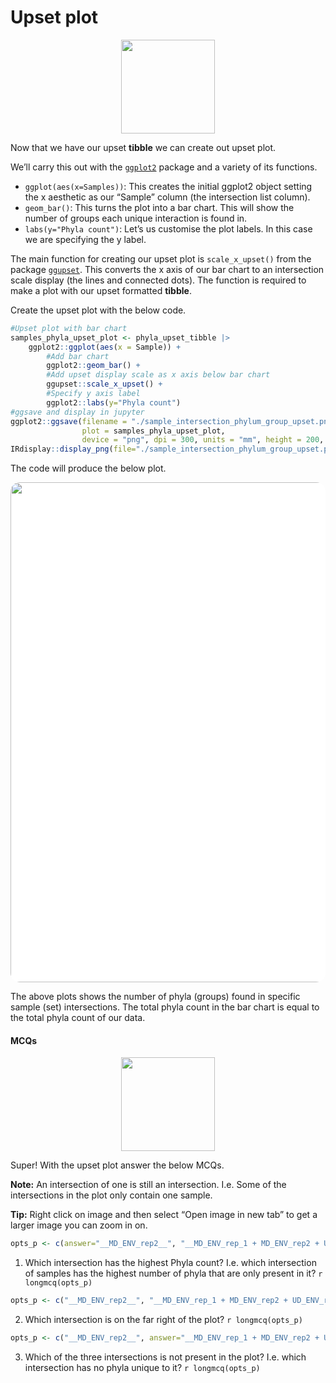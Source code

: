 # Upset plot
<center>
![](images/upset.png){style="width:150px"}
</center>

Now that we have our upset __tibble__ we can create out upset plot.

We'll carry this out with the [`ggplot2`](https://neof-workshops.github.io/Tidyverse/ggplot2/ggplot2.html) package and a variety of its functions.

- `ggplot(aes(x=Samples))`: This creates the initial ggplot2 object setting the x aesthetic as our "Sample" column (the intersection list column).
- `geom_bar()`: This turns the plot into a bar chart. This will show the number of groups each unique interaction is found in.
- `labs(y="Phyla count")`: Let's us customise the plot labels. In this case we are specifying the y label.

The main function for creating our upset plot is `scale_x_upset()` from the package [`ggupset`](https://cran.r-project.org/web/packages/ggupset/readme/README.html).
This converts the x axis of our bar chart to an intersection scale display (the lines and connected dots).
The function is required to make a plot with our upset formatted __tibble__.

Create the upset plot with the below code.

```r
#Upset plot with bar chart
samples_phyla_upset_plot <- phyla_upset_tibble |>
    ggplot2::ggplot(aes(x = Sample)) +
        #Add bar chart
        ggplot2::geom_bar() +
        #Add upset display scale as x axis below bar chart
        ggupset::scale_x_upset() + 
        #Specify y axis label
        ggplot2::labs(y="Phyla count")
#ggsave and display in jupyter
ggplot2::ggsave(filename = "./sample_intersection_phylum_group_upset.png", 
                plot = samples_phyla_upset_plot,
                device = "png", dpi = 300, units = "mm", height = 200, width = 300)
IRdisplay::display_png(file="./sample_intersection_phylum_group_upset.png")
```

The code will produce the below plot.

<center>
![](images/sample_phylum_upset.png){style="width:800px; background: white; border-radius:15px"}
</center>

The above plots shows the number of phyla (groups) found in specific sample (set) intersections.
The total phyla count in the bar chart is equal to the total phyla count of our data.

#### MCQs
<center>
![](/images/question_bubble_orange.png){style="width:150px"}
</center>

Super! With the upset plot answer the below MCQs.

__Note:__ An intersection of one is still an intersection. I.e. Some of the intersections in the plot only contain one sample.

__Tip:__ Right click on image and then select "Open image in new tab" to get a larger image you can zoom in on.

```r
opts_p <- c(answer="__MD_ENV_rep2__", "__MD_ENV_rep_1 + MD_ENV_rep2 + UD_ENV_rep3__", "__UD_ENV_rep3 + UD_ENV_rep1 + UD_TSA_rep2__")
```
1. Which intersection has the highest Phyla count? I.e. which intersection of samples has the highest number of phyla that are only present in it? `r longmcq(opts_p)`

```r
opts_p <- c("__MD_ENV_rep2__", "__MD_ENV_rep_1 + MD_ENV_rep2 + UD_ENV_rep3__", answer="__UD_ENV_rep3 + UD_ENV_rep1 + UD_TSA_rep2__")
```
2. Which intersection is on the far right of the plot? `r longmcq(opts_p)`

```r
opts_p <- c("__MD_ENV_rep2__", answer="__MD_ENV_rep_1 + MD_ENV_rep2 + UD_ENV_rep3__", "__UD_ENV_rep3 + UD_ENV_rep1 + UD_TSA_rep2__")
```
3. Which of the three intersections is not present in the plot? I.e. which intersection has no phyla unique to it? `r longmcq(opts_p)`